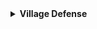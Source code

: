 <details>
<summary><b>Village Defense</b></summary>
<div>

- **Rank [3]:** Light tank kit
- **Rank [14]:** Shotbow master kit
- **Rank [23]:** 10% more orbs
- **Rank [27]:** Heavy tank kit
- **Rank [37]:** Hedic kit
- **Rank [45]:** 20% more orbs
- **Rank [48]:** Blocker kit
- **Rank [53]:** Wild naked kit
- **Rank [58]:** 30% more orbs
- **Rank [64]:** Dog friend kit
- **Rank [69]:** Tornado kit
- **Rank [77]:** Wizard kit
- **Rank [89]:** 40% more orbs

</div>
</details>
